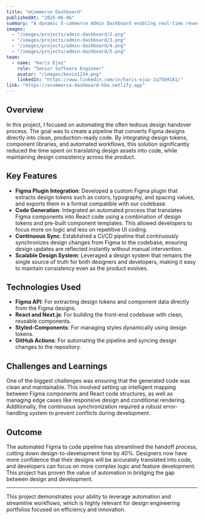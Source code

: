 ---
title: "eCommerce Dashboard"
publishedAt: "2025-06-06"
summary: "A dynamic E-commerce Admin Dashboard enabling real-time revenue analysis, inventory management, and streamlined product registration."
images:
  - "/images/projects/admin-dashboard/2.png"
  - "/images/projects/admin-dashboard/3.png"
  - "/images/projects/admin-dashboard/4.png"
  - "/images/projects/admin-dashboard/5.png"
team:
  - name: "Haris Ejaz"
    role: "Senior Software Engineer"
    avatar: "/images/kevin1234.png"
    linkedIn: "https://www.linkedin.com/in/haris-ejaz-2a75b9181/"
link: "https://ecommerce-dashboard-hbe.netlify.app"
---

## Overview

In this project, I focused on automating the often tedious design handover process. The goal was to create a pipeline that converts Figma designs directly into clean, production-ready code. By integrating design tokens, component libraries, and automated workflows, this solution significantly reduced the time spent on translating design assets into code, while maintaining design consistency across the product.

## Key Features

- **Figma Plugin Integration**: Developed a custom Figma plugin that extracts design tokens such as colors, typography, and spacing values, and exports them in a format compatible with our codebase.
- **Code Generation**: Integrated an automated process that translates Figma components into React code using a combination of design tokens and pre-built component templates. This allowed developers to focus more on logic and less on repetitive UI coding.
- **Continuous Sync**: Established a CI/CD pipeline that continuously synchronizes design changes from Figma to the codebase, ensuring design updates are reflected instantly without manual intervention.
- **Scalable Design System**: Leveraged a design system that remains the single source of truth for both designers and developers, making it easy to maintain consistency even as the product evolves.

## Technologies Used

- **Figma API**: For extracting design tokens and component data directly from the Figma designs.
- **React and Next.js**: For building the front-end codebase with clean, reusable components.
- **Styled-Components**: For managing styles dynamically using design tokens.
- **GitHub Actions**: For automating the pipeline and syncing design changes to the repository.

## Challenges and Learnings

One of the biggest challenges was ensuring that the generated code was clean and maintainable. This involved setting up intelligent mapping between Figma components and React code structures, as well as managing edge cases like responsive design and conditional rendering. Additionally, the continuous synchronization required a robust error-handling system to prevent conflicts during development.

## Outcome

The automated Figma to code pipeline has streamlined the handoff process, cutting down design-to-development time by 40%. Designers now have more confidence that their designs will be accurately translated into code, and developers can focus on more complex logic and feature development. This project has proven the value of automation in bridging the gap between design and development.

---

This project demonstrates your ability to leverage automation and streamline workflows, which is highly relevant for design engineering portfolios focused on efficiency and innovation.
